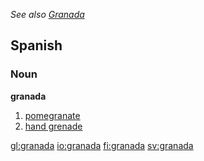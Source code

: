 ''See also [[Granada]]''
==Spanish==

===Noun===
'''granada'''
# [[pomegranate]]
# [[hand grenade]]

[[gl:granada]]
[[io:granada]]
[[fi:granada]]
[[sv:granada]]